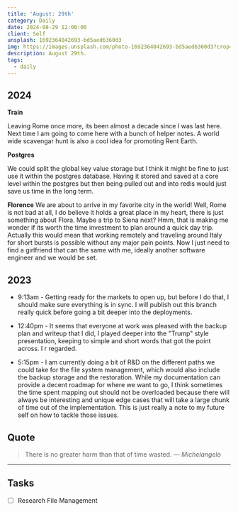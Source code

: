 ```yaml
---
title: 'August: 29th'
category: Daily
date: 2024-08-29 12:00:00
client: Self
unsplash: 1692364042693-bd5aed6360d3
img: https://images.unsplash.com/photo-1692364042693-bd5aed6360d3?crop=entropy&cs=srgb&fm=jpg&ixid=MnwzNjM5Nzd8MHwxfHJhbmRvbXx8fHx8fHx8fDE2ODE3NDg2ODY&ixlib=rb-4.0.3&q=85
description: August 29th. 
tags:
  - daily
---
```



## 2024

**Train**

Leaving Rome once more, its been almost a decade since I was last here.
Next time I am going to come here with a bunch of helper notes.
A world wide scavengar hunt is also a cool idea for promoting Rent Earth.

**Postgres**

We could split the global key value storage but I think it might be fine to just use it within the postgres database.
Having it stored and saved at a core level within the postgres but then being pulled out and into redis would just save us time in the long term.

**Florence**
We are about to arrive in my favorite city in the world!
Well, Rome is not bad at all, I do believe it holds a great place in my heart, there is just something about Flora.
Maybe a trip to Siena next? 
Hmm, that is making me wonder if its worth the time investment to plan around a quick day trip.
Actually this would mean that working remotely and traveling around Italy for short bursts is possible without any major pain points.
Now I just need to find a girlfriend that can the same with me, ideally another software engineer and we would be set.


<Adsense />

## 2023

- 9:13am - Getting ready for the markets to open up, but before I do that, I should make sure everything is in sync. I will publish out this branch really quick before going a bit deeper into the deployments.

- 12:40pm - It seems that everyone at work was pleased with the backup plan and writeup that I did, I played deeper into the "Trump" style presentation, keeping to simple and short words that got the point across. I r regarded.

- 5:15pm - I am currently doing a bit of R&D on the different paths we could take for the file system management, which would also include the backup storage and the restoration. While my documentation can provide a decent roadmap for where we want to go, I think sometimes the time spent mapping out should not be overloaded because there will always be interesting and unique edge cases that will take a large chunk of time out of the implementation. This is just really a note to my future self on how to tackle those issues. 

## Quote

> There is no greater harm than that of time wasted.
> — <cite>Michelangelo</cite>

---

## Tasks

- [ ] Research File Management